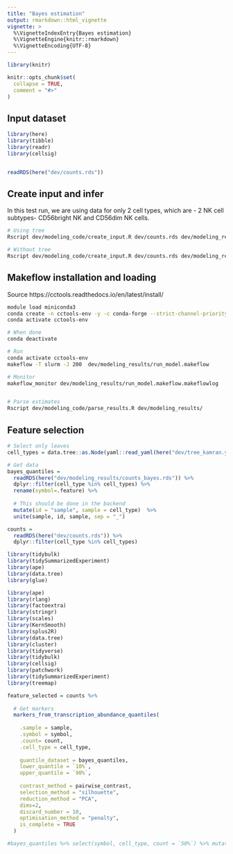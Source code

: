 ```yaml
---
title: "Bayes estimation"
output: rmarkdown::html_vignette
vignette: >
  %\VignetteIndexEntry{Bayes estimation}
  %\VignetteEngine{knitr::rmarkdown}
  %\VignetteEncoding{UTF-8}
---
```


```r
library(knitr)

knitr::opts_chunk$set(
  collapse = TRUE,
  comment = "#>"
)
```


## Input dataset

```r
library(here)
library(tibble)
library(readr)
library(cellsig)


readRDS(here("dev/counts.rds"))

```

## Create input and infer

In this test run, we are using data for only 2 cell types, which are - 2 NK cell subtypes- CD56bright NK and CD56dim NK cells.

```bash

# Using tree
Rscript dev/modeling_code/create_input.R dev/counts.rds dev/modeling_results dev/tree_kamran.yaml

# Without tree
Rscript dev/modeling_code/create_input.R dev/counts.rds dev/modeling_results


```

## Makeflow installation and loading

Source https://cctools.readthedocs.io/en/latest/install/

```bash
module load miniconda3
conda create -n cctools-env -y -c conda-forge --strict-channel-priority python ndcctools
conda activate cctools-env

# When done
conda deactivate

```

```bash
# Run
conda activate cctools-env
makeflow -T slurm -J 200  dev/modeling_results/run_model.makeflow

# Monitor
makeflow_monitor dev/modeling_results/run_model.makeflow.makeflowlog


# Parse estimates
Rscript dev/modeling_code/parse_results.R dev/modeling_results/
```

## Feature selection

```r
# Select only leaves
cell_types = data.tree::as.Node(yaml::read_yaml(here("dev/tree_kamran.yaml")))$leaves %>% purrr::map(~ .x$name) %>% as.character()

# Get data
bayes_quantiles = 
  readRDS(here("dev/modeling_results/counts_bayes.rds")) %>% 
  dplyr::filter(cell_type %in% cell_types) %>% 
  rename(symbol=.feature) %>% 
  
  # This should be done in the backend
  mutate(id = "sample", sample = cell_type)  %>%
  unite(sample, id, sample, sep = "_")

counts = 
  readRDS(here("dev/counts.rds")) %>% 
  dplyr::filter(cell_type %in% cell_types) 

library(tidybulk)
library(tidySummarizedExperiment)
library(ape)
library(data.tree)
library(glue)

library(ape)
library(rlang)
library(factoextra)
library(stringr)
library(scales)
library(KernSmooth)
library(splus2R)
library(data.tree)
library(cluster)
library(tidyverse)
library(tidybulk)
library(cellsig)
library(patchwork)
library(tidySummarizedExperiment)
library(treemap)

feature_selected = counts %>% 
  
  # Get markers
  markers_from_transcription_abundance_quantiles(
    
    .sample = sample, 
    .symbol = symbol, 
    .count= count,
    .cell_type = cell_type,
    
    quantile_dataset = bayes_quantiles,
    lower_quantile = `10%`,
    upper_quantile = `90%`,
    
    contrast_method = pairwise_contrast,
    selection_method = "silhouette", 
    reduction_method = "PCA", 
    dims=2, 
    discard_number = 10,
    optimisation_method = "penalty",
    is_complete = TRUE
  )

#bayes_quantiles %>% select(symbol, cell_type, count = `50%`) %>% mutate(is_marker = symbol %in%  marker_genes) %>% filter(is_marker) %>% distinct(symbol)
```

